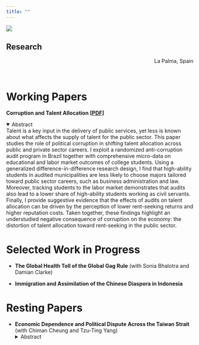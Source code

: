 ```yaml
---
title: ""
---
```


:::{.column-screen}
![](static/img/lapalma.jpg)
<div class="overlay-text">
# Research
</div>

<div style="text-align: right; margin-top: 7px;">
La Palma, Spain
</div>
:::

<br />

# Working Papers

**Corruption and Talent Allocation** **[[PDF](https://yangxun.org/Research/JMP_Xun_2023.pdf)]**

<!-- <span style="color:#1276f0; font-size:small">
Presentations: NEUDC (2023); EWMES (2023); MWIEDC (2024)
</span> -->

<details open>
  <summary>Abstract</summary>
    Talent is a key input in the delivery of public services, yet less is known about what affects the supply of talent for the public sector. This paper studies the role of political corruption in shifting talent allocation across public and private sector careers. I exploit a randomized anti-corruption audit program in Brazil together with comprehensive micro-data on educational and labor market outcomes of college students. Using a generalized difference-in-difference research design, I find that high-ability students in audited municipalities are less likely to choose majors tailored toward public sector careers, such as business administration and law. Moreover, tracking students to the labor market demonstrates that audits also lead to a lower share of high-ability students working as civil servants. Finally, I provide suggestive evidence that the effects of audits on talent allocation can be driven by the perception of lower rent-seeking returns and higher reputation costs. Taken together, these findings highlight an understudied negative consequence of corruption on the economy: the distortion of talent allocation toward rent-seeking in the public sector.
</details>


# Selected Work in Progress
- **The Global Health Toll of the Global Gag Rule** (with Sonia Bhalotra and Damian Clarke) 

- **Immigration and Assimilation of the Chinese Diaspora in Indonesia**
<!-- <details>
  <summary>Abstract</summary>
     This paper studies the effects of state-enforced assimilation policy on immigrant integration. I focus on the Chinese diaspora in Indonesia when long-lasting anti-Chinese legislation during the New Order (1966-1998) was revoked after the fall of Suharto. I exploit across-regency differences in ethnic Chinese shares prior to the revoke as a proxy for the intensity of out-group exposure. The difference-in-difference estimates suggest the revoke of the legislation fostered cultural assimilation of Chinese Indonesians, as measured by language use and religious affiliation. Additional data collection is in process to study economic and political assimilation, as ethnic Chinese are perceived as economic insiders but political outsiders in Indonesia. All in all, this study aims to contribute to understanding how state policy affects immigrant integration in the context of south-south migration.
</details> -->

# Resting Papers
- **Economic Dependence and Political Dispute Across the Taiwan Strait** (with Chiman Cheung and Tzu-Ting Yang) 
<details>
  <summary>Abstract</summary>
    Does economic integration foster political affinity, or can it trigger a backlash? We approach this question by investigating an unconventional type of “China shock” in the context of the Taiwanese export surge to mainland China. Applying a shift-share design with newly delineated commuting zones (CZs) in Taiwan, our preliminary findings suggest that an across-CZ interquartile change in China export exposure leads to a 1.2\% increase in pro-independence vote shares during 2000-2016. Individual data from socioeconomic surveys reveals similar effects on pro-independence attitudes. We do not, however, find evidence of export exposure affecting inclination toward a more exclusive Taiwanese versus Chinese identity. To understand the mechanisms behind the political backlash of trade integration, we plan to disentangle the potential roles of labor market adjustments to trade versus a direct political deterrence effect from overall economic dependence.
</details>
